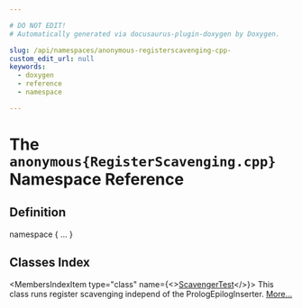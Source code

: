 ```yaml
---

# DO NOT EDIT!
# Automatically generated via docusaurus-plugin-doxygen by Doxygen.

slug: /api/namespaces/anonymous-registerscavenging-cpp-
custom_edit_url: null
keywords:
  - doxygen
  - reference
  - namespace

---
```





# The `anonymous{RegisterScavenging.cpp}` Namespace Reference

<DoxygenPage pluginConfig={pluginConfig}>



## Definition

<CodeBlock>namespace &#123; ... &#125;</CodeBlock>

## Classes Index

<MembersIndex>

<MembersIndexItem
  type="class"
  name={<><a href="/docs/api/classes/anonymous-namespace-registerscavenging-cpp-/scavengertest">ScavengerTest</a></>}>
This class runs register scavenging independ of the PrologEpilogInserter. <a href="/docs/api/classes/anonymous-namespace-registerscavenging-cpp-/scavengertest/#details">More...</a>
</MembersIndexItem>

</MembersIndex>


</DoxygenPage>
